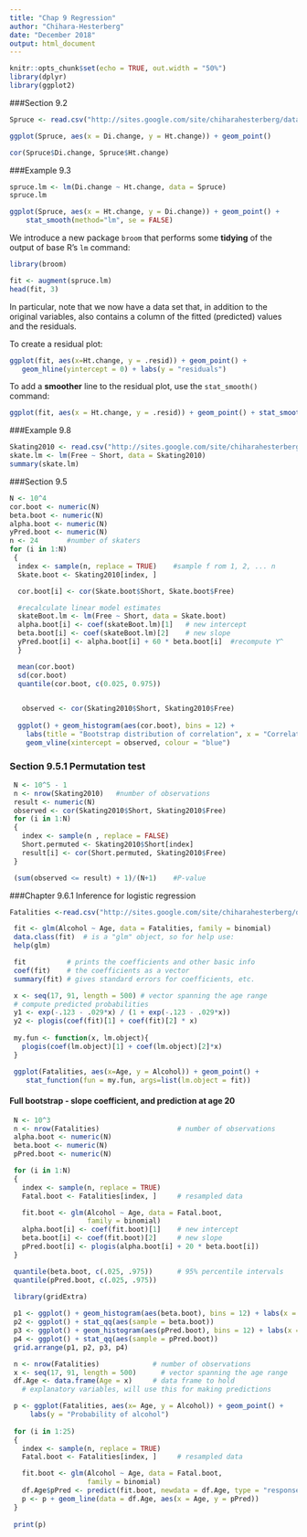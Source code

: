 ```yaml
---
title: "Chap 9 Regression"
author: "Chihara-Hesterberg"
date: "December 2018"
output: html_document
---
```


```r
knitr::opts_chunk$set(echo = TRUE, out.width = "50%")
library(dplyr)
library(ggplot2)
```

###Section 9.2
```r
Spruce <- read.csv("http://sites.google.com/site/chiharahesterberg/data2/Spruce.csv")

ggplot(Spruce, aes(x = Di.change, y = Ht.change)) + geom_point()

cor(Spruce$Di.change, Spruce$Ht.change)
```

###Example 9.3
```r
spruce.lm <- lm(Di.change ~ Ht.change, data = Spruce)
spruce.lm

ggplot(Spruce, aes(x = Ht.change, y = Di.change)) + geom_point() +  
    stat_smooth(method="lm", se = FALSE)
```

We introduce a new package <tt>`broom`</tt> that performs some __tidying__ of the output of base R's <tt>`lm`</tt> command:

```r
library(broom)

fit <- augment(spruce.lm)
head(fit, 3)
```
In particular, note that we now have a data set that, in addition to the original variables, also contains a column of the fitted (predicted) values and the residuals.

To create a residual plot:

```r
ggplot(fit, aes(x=Ht.change, y = .resid)) + geom_point() +
   geom_hline(yintercept = 0) + labs(y = "residuals")
```

To add a __smoother__ line to the residual plot, use the <tt>`stat_smooth()`</tt> command:

```r
ggplot(fit, aes(x = Ht.change, y = .resid)) + geom_point() + stat_smooth(method = loess, se = FALSE) + geom_hline(yintercept = 0)
```

###Example 9.8
```r
Skating2010 <- read.csv("http://sites.google.com/site/chiharahesterberg/data2/Skating2010.csv")
skate.lm <- lm(Free ~ Short, data = Skating2010)
summary(skate.lm)
```

###Section 9.5

```r
N <- 10^4
cor.boot <- numeric(N)
beta.boot <- numeric(N)
alpha.boot <- numeric(N)
yPred.boot <- numeric(N)
n <- 24       #number of skaters
for (i in 1:N)
 {
  index <- sample(n, replace = TRUE)    #sample f rom 1, 2, ... n
  Skate.boot <- Skating2010[index, ]

  cor.boot[i] <- cor(Skate.boot$Short, Skate.boot$Free)

  #recalculate linear model estimates
  skateBoot.lm <- lm(Free ~ Short, data = Skate.boot)
  alpha.boot[i] <- coef(skateBoot.lm)[1]   # new intercept
  beta.boot[i] <- coef(skateBoot.lm)[2]    # new slope
  yPred.boot[i] <- alpha.boot[i] + 60 * beta.boot[i]  #recompute Y^
  }

  mean(cor.boot)
  sd(cor.boot)
  quantile(cor.boot, c(0.025, 0.975))

  
   observed <- cor(Skating2010$Short, Skating2010$Free)
   
  ggplot() + geom_histogram(aes(cor.boot), bins = 12) + 
    labs(title = "Bootstrap distribution of correlation", x = "Correlation") + 
    geom_vline(xintercept = observed, colour = "blue")
```

### Section 9.5.1 Permutation test

```r
 N <- 10^5 - 1
 n <- nrow(Skating2010)   #number of observations
 result <- numeric(N)
 observed <- cor(Skating2010$Short, Skating2010$Free)
 for (i in 1:N)
 {
   index <- sample(n , replace = FALSE)
   Short.permuted <- Skating2010$Short[index]
   result[i] <- cor(Short.permuted, Skating2010$Free)
 }

 (sum(observed <= result) + 1)/(N+1)    #P-value
```


###Chapter 9.6.1 Inference for logistic regression

```r
Fatalities <-read.csv("http://sites.google.com/site/chiharahesterberg/data2/Fatalities.csv")

 fit <- glm(Alcohol ~ Age, data = Fatalities, family = binomial)
 data.class(fit)  # is a "glm" object, so for help use:
 help(glm)

 fit          # prints the coefficients and other basic info
 coef(fit)    # the coefficients as a vector
 summary(fit) # gives standard errors for coefficients, etc.

 x <- seq(17, 91, length = 500) # vector spanning the age range
 # compute predicted probabilities
 y1 <- exp(-.123 - .029*x) / (1 + exp(-.123 - .029*x))
 y2 <- plogis(coef(fit)[1] + coef(fit)[2] * x)
 
 my.fun <- function(x, lm.object){
   plogis(coef(lm.object)[1] + coef(lm.object)[2]*x)
 }

 ggplot(Fatalities, aes(x=Age, y = Alcohol)) + geom_point() + 
    stat_function(fun = my.fun, args=list(lm.object = fit))

```


#### Full bootstrap - slope coefficient, and prediction at age 20
```r
 N <- 10^3
 n <- nrow(Fatalities)                   # number of observations
 alpha.boot <- numeric(N)
 beta.boot <- numeric(N)
 pPred.boot <- numeric(N)

 for (i in 1:N)
 {
   index <- sample(n, replace = TRUE)
   Fatal.boot <- Fatalities[index, ]     # resampled data

   fit.boot <- glm(Alcohol ~ Age, data = Fatal.boot,
                   family = binomial)
   alpha.boot[i] <- coef(fit.boot)[1]    # new intercept
   beta.boot[i] <- coef(fit.boot)[2]     # new slope
   pPred.boot[i] <- plogis(alpha.boot[i] + 20 * beta.boot[i])
 }

 quantile(beta.boot, c(.025, .975))      # 95% percentile intervals
 quantile(pPred.boot, c(.025, .975))

 library(gridExtra)
 
 p1 <- ggplot() + geom_histogram(aes(beta.boot), bins = 12) + labs(x = "beta")
 p2 <- ggplot() + stat_qq(aes(sample = beta.boot))
 p3 <- ggplot() + geom_histogram(aes(pPred.boot), bins = 12) + labs(x = "p^")
 p4 <- ggplot() + stat_qq(aes(sample = pPred.boot))
 grid.arrange(p1, p2, p3, p4)
```


```r
 n <- nrow(Fatalities)             # number of observations
 x <- seq(17, 91, length = 500)      # vector spanning the age range
 df.Age <- data.frame(Age = x)     # data frame to hold 
   # explanatory variables, will use this for making predictions

 p <- ggplot(Fatalities, aes(x= Age, y = Alcohol)) + geom_point() + 
     labs(y = "Probability of alcohol")
 
 for (i in 1:25)
 {
   index <- sample(n, replace = TRUE)
   Fatal.boot <- Fatalities[index, ]     # resampled data

   fit.boot <- glm(Alcohol ~ Age, data = Fatal.boot,
                   family = binomial)
   df.Age$pPred <- predict(fit.boot, newdata = df.Age, type = "response")
   p <- p + geom_line(data = df.Age, aes(x = Age, y = pPred))
 }
 
 print(p)
```

